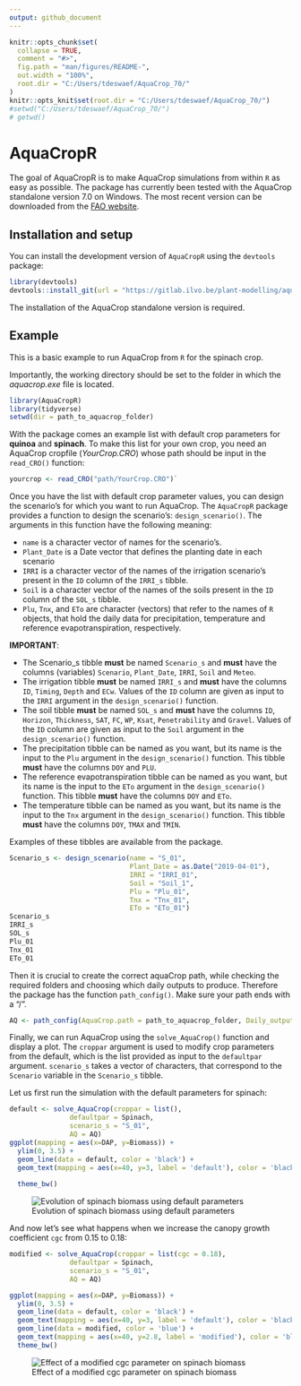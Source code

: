 ```yaml
---
output: github_document
---
```


<!-- README.md is generated from README.Rmd. Please edit that file -->

```r
knitr::opts_chunk$set(
  collapse = TRUE,
  comment = "#>",
  fig.path = "man/figures/README-",
  out.width = "100%",
  root.dir = "C:/Users/tdeswaef/AquaCrop_70/"
)
knitr::opts_knit$set(root.dir = "C:/Users/tdeswaef/AquaCrop_70/")
#setwd("C:/Users/tdeswaef/AquaCrop_70/")
# getwd()
```

# AquaCropR

<!-- badges: start -->

<!-- badges: end -->

The goal of AquaCropR is to make AquaCrop simulations from within `R` as easy as possible. The package has currently been tested with the AquaCrop standalone version 7.0 on Windows. The most recent version can be downloaded from the [FAO website](https://www.fao.org/aquacrop/software/aquacropplug-inprogramme/en/#c518670).

## Installation and setup

You can install the development version of `AquaCropR` using the `devtools` package:

``` r
library(devtools)
devtools::install_git(url = "https://gitlab.ilvo.be/plant-modelling/aquacropr.git", force = TRUE)
```

The installation of the AquaCrop standalone version is required.

## Example

This is a basic example to run AquaCrop from `R` for the spinach crop.

Importantly, the working directory should be set to the folder in which the *aquacrop.exe* file is located.

```r 
library(AquaCropR)
library(tidyverse)
setwd(dir = path_to_aquacrop_folder)
```

With the package comes an example list with default crop parameters for **quinoa** and **spinach**. To make this list for your own crop, you need an AquaCrop cropfile (*YourCrop.CRO*) whose path should be input in the `read_CRO()` function:

``` r
yourcrop <- read_CRO("path/YourCrop.CRO")` 
```

Once you have the list with default crop parameter values, you can design the scenario's for which you want to run AquaCrop. The `AquaCropR` package provides a function to design the scenario's: `design_scenario()`. The arguments in this function have the following meaning:

-   `name` is a character vector of names for the scenario's.
-   `Plant_Date` is a Date vector that defines the planting date in each scenario  
-   `IRRI` is a character vector of the names of the irrigation scenario's present in the `ID` column of the `IRRI_s` tibble.  
-   `Soil` is a character vector of the names of the soils present in the `ID` column of the `SOL_s` tibble. 
- `Plu`, `Tnx`, and `ETo` are character (vectors) that refer to the names of `R` objects, that hold the daily data for precipitation, temperature and reference evapotranspiration, respectively. 

**IMPORTANT**: 

- The Scenario_s tibble **must** be named `Scenario_s` and **must** have the columns (variables) `Scenario`, `Plant_Date`, `IRRI`, `Soil` and `Meteo`.  
- The irrigation tibble **must** be named `IRRI_s` and **must** have the columns `ID`, `Timing`, `Depth` and `ECw`. Values of the `ID` column are given as input to the `IRRI` argument in the `design_scenario()` function.  
- The soil tibble **must** be named `SOL_s` and **must** have the columns `ID`, `Horizon`, `Thickness`, `SAT`, `FC`, `WP`, `Ksat`, `Penetrability` and `Gravel`. Values of the `ID` column are given as input to the `Soil` argument in the `design_scenario()` function.  
- The precipitation tibble can be named as you want, but its name is the input to the `Plu` argument in the `design_scenario()` function. This tibble **must** have the columns `DOY` and `PLU`.  
- The reference evapotranspiration tibble can be named as you want, but its name is the input to the `ETo` argument in the `design_scenario()` function. This tibble **must** have the columns `DOY` and `ETo`.  
- The temperature tibble can be named as you want, but its name is the input to the `Tnx` argument in the `design_scenario()` function. This tibble **must** have the columns `DOY`, `TMAX` and `TMIN`.


Examples of these tibbles are available from the package.

```r
Scenario_s <- design_scenario(name = "S_01", 
                              Plant_Date = as.Date("2019-04-01"), 
                              IRRI = "IRRI_01", 
                              Soil = "Soil_1", 
                              Plu = "Plu_01",
                              Tnx = "Tnx_01",
                              ETo = "ETo_01")
Scenario_s
IRRI_s
SOL_s
Plu_01
Tnx_01
ETo_01
```

Then it is crucial to create the correct aquaCrop path, while checking the required folders and choosing which daily outputs to produce. Therefore the package has the function `path_config()`. Make sure your path ends with a "/".

```r 
AQ <- path_config(AquaCrop.path = path_to_aquacrop_folder, Daily_output = c(1,2))
```

Finally, we can run AquaCrop using the `solve_AquaCrop()` function and display a plot. The `croppar` argument is used to modify crop parameters from the default, which is the list provided as input to the `defaultpar` argument. `scenario_s` takes a vector of characters, that correspond to the `Scenario` variable in the `Scenario_s` tibble.

Let us first run the simulation with the default parameters for spinach:

```r 
default <- solve_AquaCrop(croppar = list(),
               defaultpar = Spinach,
               scenario_s = "S_01",
               AQ = AQ)
ggplot(mapping = aes(x=DAP, y=Biomass)) +
  ylim(0, 3.5) +
  geom_line(data = default, color = 'black') +
  geom_text(mapping = aes(x=40, y=3, label = 'default'), color = 'black') +
  
  theme_bw()
```

![Evolution of spinach biomass using default parameters](man/figures/example_default.png)

And now let's see what happens when we increase the canopy growth coefficient `cgc` from 0.15 to 0.18:

```r
modified <- solve_AquaCrop(croppar = list(cgc = 0.18),
               defaultpar = Spinach,
               scenario_s = "S_01",
               AQ = AQ)

ggplot(mapping = aes(x=DAP, y=Biomass)) +
  ylim(0, 3.5) +
  geom_line(data = default, color = 'black') +
  geom_text(mapping = aes(x=40, y=3, label = 'default'), color = 'black') +
  geom_line(data = modified, color = 'blue') +
  geom_text(mapping = aes(x=40, y=2.8, label = 'modified'), color = 'blue') +
  theme_bw()

```
![Effect of a modified cgc parameter on spinach biomass](man/figures/example_modified.png)

